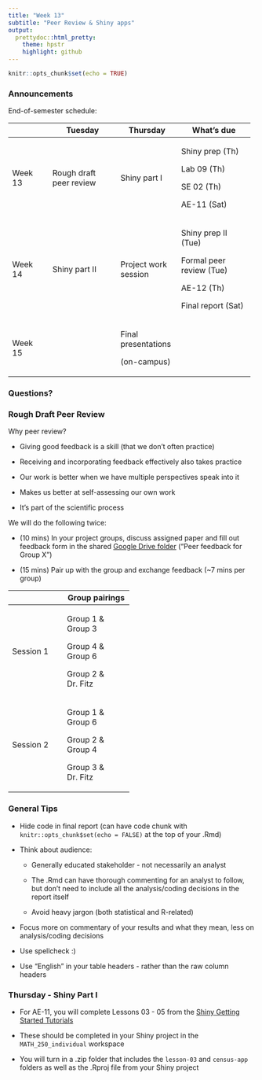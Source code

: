 ```yaml
---
title: "Week 13"
subtitle: "Peer Review & Shiny apps"
output: 
  prettydoc::html_pretty:
    theme: hpstr
    highlight: github
---
```


```r
knitr::opts_chunk$set(echo = TRUE)
```

### Announcements

End-of-semester schedule:

+--------------+-------------------------+----------------------+--------------------------+
|              | Tuesday                 | Thursday             | What's due               |
+==============+=========================+======================+==========================+
| Week 13      | Rough draft peer review | Shiny part I         | Shiny prep (Th)          |
|              |                         |                      |                          |
|              |                         |                      | Lab 09 (Th)              |
|              |                         |                      |                          |
|              |                         |                      | SE 02 (Th)               |
|              |                         |                      |                          |
|              |                         |                      | AE-11 (Sat)              |
+--------------+-------------------------+----------------------+--------------------------+
| Week 14      | Shiny part II           | Project work session | Shiny prep II (Tue)      |
|              |                         |                      |                          |
|              |                         |                      | Formal peer review (Tue) |
|              |                         |                      |                          |
|              |                         |                      | AE-12 (Th)               |
|              |                         |                      |                          |
|              |                         |                      | Final report (Sat)       |
+--------------+-------------------------+----------------------+--------------------------+
| Week 15      |                         | Final presentations  |                          |
|              |                         |                      |                          |
|              |                         | (on-campus)          |                          |
+--------------+-------------------------+----------------------+--------------------------+

### Questions?

### Rough Draft Peer Review

Why peer review?

-   Giving good feedback is a skill (that we don't often practice)

-   Receiving and incorporating feedback effectively also takes practice

-   Our work is better when we have multiple perspectives speak into it

-   Makes us better at self-assessing our own work

-   It's part of the scientific process

We will do the following twice:

-   (10 mins) In your project groups, discuss assigned paper and fill out feedback form in the shared [Google Drive folder](https://drive.google.com/drive/folders/190TgJca5qleOGoQQMJ6IbLj_RbSRKtOE?usp=share_link) ("Peer feedback for Group X")

-   (15 mins) Pair up with the group and exchange feedback (\~7 mins per group)

+-------------+--------------------+
|             | Group pairings     |
+=============+====================+
| Session 1   | Group 1 & Group 3  |
|             |                    |
|             | Group 4 & Group 6  |
|             |                    |
|             | Group 2 & Dr. Fitz |
+-------------+--------------------+
| Session 2   | Group 1 & Group 6  |
|             |                    |
|             | Group 2 & Group 4  |
|             |                    |
|             | Group 3 & Dr. Fitz |
+-------------+--------------------+

### General Tips

-   Hide code in final report (can have code chunk with `knitr::opts_chunk$set(echo = FALSE)` at the top of your .Rmd)

-   Think about audience:

    -   Generally educated stakeholder - not necessarily an analyst

    -   The .Rmd can have thorough commenting for an analyst to follow, but don't need to include all the analysis/coding decisions in the report itself

    -   Avoid heavy jargon (both statistical and R-related)

-   Focus more on commentary of your results and what they mean, less on analysis/coding decisions

-   Use spellcheck :)

-   Use "English" in your table headers - rather than the raw column headers

### Thursday - Shiny Part I

-   For AE-11, you will complete Lessons 03 - 05 from the [Shiny Getting Started Tutorials](https://shiny.rstudio.com/tutorial/written-tutorial/lesson3/)

-   These should be completed in your Shiny project in the `MATH_250_individual` workspace

-   You will turn in a .zip folder that includes the `lesson-03` and `census-app` folders as well as the .Rproj file from your Shiny project
